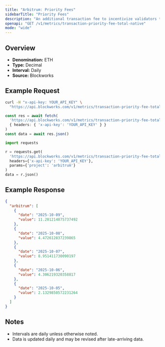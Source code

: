 ```yaml
---
title: "Arbitrum: Priority Fees"
sidebarTitle: "Priority Fees"
description: "An additional transaction fee to incentivize validators to prioritize and execute transactions."
openapi: "GET /v1/metrics/transaction-priority-fee-total-native"
mode: "wide"
---
```


## Overview

- **Denomination:** ETH
- **Type:** Decimal
- **Interval:** Daily
- **Source:** Blockworks

## Example Request

<CodeGroup>

```bash cURL
curl -H "x-api-key: YOUR_API_KEY" \
  "https://api.blockworks.com/v1/metrics/transaction-priority-fee-total-native?project=arbitrum"
```

```typescript TypeScript
const res = await fetch(
  'https://api.blockworks.com/v1/metrics/transaction-priority-fee-total-native?project=arbitrum',
  { headers: { 'x-api-key': 'YOUR_API_KEY' } }
)
const data = await res.json()
```

```python Python
import requests

r = requests.get(
  'https://api.blockworks.com/v1/metrics/transaction-priority-fee-total-native',
  headers={'x-api-key': 'YOUR_API_KEY'},
  params={'project': 'arbitrum'}
)
data = r.json()
```

</CodeGroup>

## Example Response

```json
{
  "arbitrum": [
    {
      "date": "2025-10-09",
      "value": 11.201214875737492
    },
    {
      "date": "2025-10-08",
      "value": 4.472612837239865
    },
    {
      "date": "2025-10-07",
      "value": 8.951411730090197
    },
    {
      "date": "2025-10-06",
      "value": 4.306219320358817
    },
    {
      "date": "2025-10-05",
      "value": 2.1329850572231264
    }
  ]
}
```

## Notes
- Intervals are daily unless otherwise noted.
- Data is updated daily and may be revised after late-arriving data.